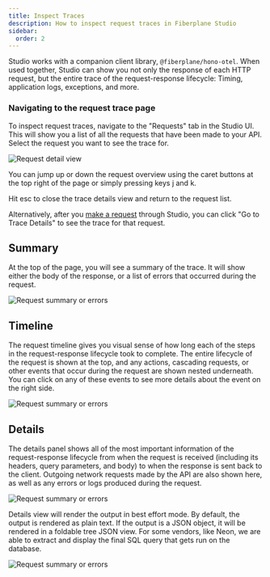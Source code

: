 ```yaml
---
title: Inspect Traces
description: How to inspect request traces in Fiberplane Studio
sidebar:
  order: 2
---
```



Studio works with a companion client library, `@fiberplane/hono-otel`.
When used together, Studio can show you not only the response of each HTTP request,
but the entire trace of the request-response lifecycle: Timing, application logs, exceptions, and more.

<LinkCard
  title="Install the client library"
  description="Read the guide on how to install and use the client library."
  href="/docs/components/client-library"
/>

### Navigating to the request trace page

To inspect request traces, navigate to the "Requests" tab in the Studio UI.
This will show you a list of all the requests that have been made to your API.
Select the request you want to see the trace for.

![Request detail view](@/assets/fpx-request-details-view.png)

You can jump up or down the request overview using the caret buttons at the top right of the page or simply pressing keys <KeyboardButton>j</KeyboardButton> and <KeyboardButton>k</KeyboardButton>.

Hit <KeyboardButton>esc</KeyboardButton> to close the trace details view and return to the request list.

Alternatively, after you [make a request](/docs/features/making-requests) through Studio, you can click "Go to Trace Details" to see the trace for that request.

## Summary

At the top of the page, you will see a summary of the trace. It will show either the body of the response, or a list of errors that occurred during the request.

![Request summary or errors](@/assets/fpx-request-details-view-summary.png)

## Timeline

The request timeline gives you visual sense of how long each of the steps in the request-response lifecycle took to complete.
The entire lifecycle of the request is shown at the top, and any actions, cascading requests,
or other events that occur during the request are shown nested underneath.
You can click on any of these events to see more details about the event on the right side.

![Request summary or errors](@/assets/fpx-request-details-view-timeline.png)

## Details

The details panel shows all of the most important information of the request-response lifecycle from when the request is received (including its headers, query parameters, and body) to when the response is sent back to the client.
Outgoing network requests made by the API are also shown here, as well as any errors or logs produced during the request.

![Request summary or errors](@/assets/fpx-request-details-view-details.png)

Details view will render the output in best effort mode. By default, the output is rendered as plain text.
If the output is a JSON object, it will be rendered in a foldable tree JSON view.
For some vendors, like Neon, we are able to extract and display the final SQL query that gets run on the database.

![Request summary or errors](@/assets/trace-requests--sql.png)
